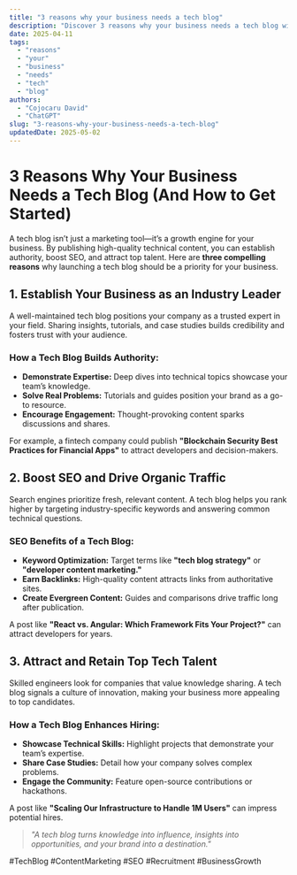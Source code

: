 ```yaml
---
title: "3 reasons why your business needs a tech blog"
description: "Discover 3 reasons why your business needs a tech blog with this in-depth guide, providing actionable insights and practical tips to boost your knowledge and results."
date: 2025-04-11
tags:
  - "reasons"
  - "your"
  - "business"
  - "needs"
  - "tech"
  - "blog"
authors:
  - "Cojocaru David"
  - "ChatGPT"
slug: "3-reasons-why-your-business-needs-a-tech-blog"
updatedDate: 2025-05-02
---
```


# 3 Reasons Why Your Business Needs a Tech Blog (And How to Get Started)  

A tech blog isn’t just a marketing tool—it’s a growth engine for your business. By publishing high-quality technical content, you can establish authority, boost SEO, and attract top talent. Here are **three compelling reasons** why launching a tech blog should be a priority for your business.  

## 1. Establish Your Business as an Industry Leader  

A well-maintained tech blog positions your company as a trusted expert in your field. Sharing insights, tutorials, and case studies builds credibility and fosters trust with your audience.  

### How a Tech Blog Builds Authority:  
- **Demonstrate Expertise:** Deep dives into technical topics showcase your team’s knowledge.  
- **Solve Real Problems:** Tutorials and guides position your brand as a go-to resource.  
- **Encourage Engagement:** Thought-provoking content sparks discussions and shares.  

For example, a fintech company could publish **"Blockchain Security Best Practices for Financial Apps"** to attract developers and decision-makers.  

## 2. Boost SEO and Drive Organic Traffic  

Search engines prioritize fresh, relevant content. A tech blog helps you rank higher by targeting industry-specific keywords and answering common technical questions.  

### SEO Benefits of a Tech Blog:  
- **Keyword Optimization:** Target terms like **"tech blog strategy"** or **"developer content marketing."**  
- **Earn Backlinks:** High-quality content attracts links from authoritative sites.  
- **Create Evergreen Content:** Guides and comparisons drive traffic long after publication.  

A post like **"React vs. Angular: Which Framework Fits Your Project?"** can attract developers for years.  

## 3. Attract and Retain Top Tech Talent  

Skilled engineers look for companies that value knowledge sharing. A tech blog signals a culture of innovation, making your business more appealing to top candidates.  

### How a Tech Blog Enhances Hiring:  
- **Showcase Technical Skills:** Highlight projects that demonstrate your team’s expertise.  
- **Share Case Studies:** Detail how your company solves complex problems.  
- **Engage the Community:** Feature open-source contributions or hackathons.  

A post like **"Scaling Our Infrastructure to Handle 1M Users"** can impress potential hires.  

> _"A tech blog turns knowledge into influence, insights into opportunities, and your brand into a destination."_  

#TechBlog #ContentMarketing #SEO #Recruitment #BusinessGrowth